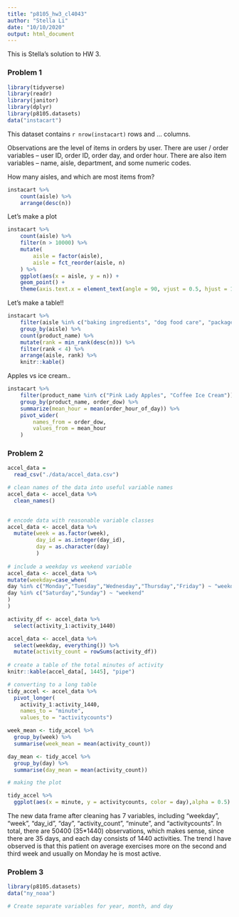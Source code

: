```yaml
---
title: "p8105_hw3_cl4043"
author: "Stella Li"
date: "10/10/2020"
output: html_document
---
```


This is Stella's solution to HW 3.

### Problem 1

```r
library(tidyverse)
library(readr)
library(janitor)
library(dplyr)
library(p8105.datasets)
data("instacart")
```

This dataset contains `r nrow(instacart)` rows and ... columns. 

Observations are the level of items in orders by user. There are user / order variables -- user ID, order ID, order day, and order hour. There are also item variables -- name, aisle, department, and some numeric codes. 

How many aisles, and which are most items from?

```r
instacart %>% 
	count(aisle) %>% 
	arrange(desc(n))
```

Let's make a plot

```r
instacart %>% 
	count(aisle) %>% 
	filter(n > 10000) %>% 
	mutate(
		aisle = factor(aisle),
		aisle = fct_reorder(aisle, n)
	) %>% 
	ggplot(aes(x = aisle, y = n)) + 
	geom_point() + 
	theme(axis.text.x = element_text(angle = 90, vjust = 0.5, hjust = 1))
```

Let's make a table!!

```r
instacart %>% 
	filter(aisle %in% c("baking ingredients", "dog food care", "packaged vegetables fruits")) %>% 
	group_by(aisle) %>% 
	count(product_name) %>% 
	mutate(rank = min_rank(desc(n))) %>% 
	filter(rank < 4) %>% 
	arrange(aisle, rank) %>% 
	knitr::kable()
```

Apples vs ice cream..

```r
instacart %>% 
	filter(product_name %in% c("Pink Lady Apples", "Coffee Ice Cream")) %>% 
	group_by(product_name, order_dow) %>% 
	summarize(mean_hour = mean(order_hour_of_day)) %>% 
	pivot_wider(
		names_from = order_dow,
		values_from = mean_hour
	)
```

### Problem 2

```r
accel_data = 
  read_csv("./data/accel_data.csv") 

# clean names of the data into useful variable names
accel_data <- accel_data %>%
  clean_names() 

    
# encode data with reasonable variable classes
accel_data <- accel_data %>%
  mutate(week = as.factor(week),
         day_id = as.integer(day_id),
         day = as.character(day)
         ) 
  
# include a weekday vs weekend variable
accel_data <- accel_data %>%
mutate(weekday=case_when(
day %in% c("Monday","Tuesday","Wednesday","Thursday","Friday") ~ "weekday",
day %in% c("Saturday","Sunday") ~ "weekend"
)
)

activity_df <- accel_data %>%
  select(activity_1:activity_1440)

accel_data <- accel_data %>%
  select(weekday, everything()) %>%
  mutate(activity_count = rowSums(activity_df)) 
  
# create a table of the total minutes of activity  
knitr::kable(accel_data[, 1445], "pipe")

# converting to a long table
tidy_accel <- accel_data %>%
  pivot_longer(
    activity_1:activity_1440,
    names_to = "minute",
    values_to = "activitycounts") 

week_mean <- tidy_accel %>%
  group_by(week) %>%
  summarise(week_mean = mean(activity_count)) 

day_mean <- tidy_accel %>%
  group_by(day) %>%
  summarise(day_mean = mean(activity_count)) 

# making the plot

tidy_accel %>%
  ggplot(aes(x = minute, y = activitycounts, color = day),alpha = 0.5) + geom_line() + theme(axis.ticks.x = element_blank())

```

The new data frame after cleaning has 7 variables, including "weekday", "week", "day_id", "day", "activity_count", "minute", and "activitycounts". In total, there are 50400 (35*1440) observations, which makes sense, since there are 35 days, and each day consists of 1440 activities. The trend I have observed is that this patient on average exercises more on the second and third week and usually on Monday he is most active.

### Problem 3

```r
library(p8105.datasets)
data("ny_noaa")
```

```r
# Create separate variables for year, month, and day

```

